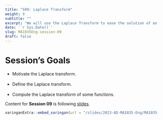 ---
title: "S09: Laplace Transform"
weight: 9
subtitle: ""
excerpt: "We will use the Laplace Transform to ease the solution of an IVP"
date: '`r Sys.Date()`'
slug: MA1035Eng-session-09
draft: false
---

# Session's Goals

* Motivate the Laplace transform. <br/><br/>
* Define the Laplace transform. <br/><br/>
* Compute the Laplace transform of some functions.

Content for **Session 09** is following [slides](/slides/2023-AD-MA1035-Eng/MA1035-sesion-09).

```{r embed-xaringan, echo=FALSE}
xaringanExtra::embed_xaringan(url = "/slides/2023-AD-MA1035-Eng/MA1035-sesion-09", ratio = "4:3")
```